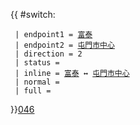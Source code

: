 {{ #switch: {{{format|}}}
  | endpoint1 = [[富泰公共運輸交匯處|富泰]]
  | endpoint2 = [[屯門市中心]]
  | direction = 2
  | status = 
  | inline = [[富泰公共運輸交匯處|富泰]] ↔ [[屯門市中心]]
  | normal =
  | full =
}}<noinclude>[[category:新界專線小巴路線模板|046]]</noinclude>